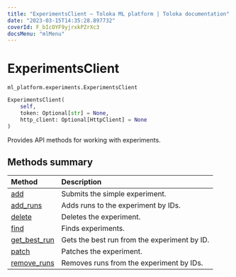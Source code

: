 ```yaml
---
title: "ExperimentsClient — Toloka ML platform | Toloka documentation"
date: "2023-03-15T14:35:28.897732"
coverId: F_bIcOYF9yjrxkPZrXc3
docsMenu: "mlMenu"
---
```


# ExperimentsClient

`ml_platform.experiments.ExperimentsClient`

```python
ExperimentsClient(
    self,
    token: Optional[str] = None,
    http_client: Optional[HttpClient] = None
)
```

Provides API methods for working with experiments.

## Methods summary

| Method | Description |
| :------| :-----------|
[add](/docs/toloka-ml/reference/ml_platform.experiments.ExperimentsClient.add)| Submits the simple experiment.
[add_runs](/docs/toloka-ml/reference/ml_platform.experiments.ExperimentsClient.add_runs)| Adds runs to the experiment by IDs.
[delete](/docs/toloka-ml/reference/ml_platform.experiments.ExperimentsClient.delete)| Deletes the experiment.
[find](/docs/toloka-ml/reference/ml_platform.experiments.ExperimentsClient.find)| Finds experiments.
[get_best_run](/docs/toloka-ml/reference/ml_platform.experiments.ExperimentsClient.get_best_run)| Gets the best run from the experiment by ID.
[patch](/docs/toloka-ml/reference/ml_platform.experiments.ExperimentsClient.patch)| Patches the experiment.
[remove_runs](/docs/toloka-ml/reference/ml_platform.experiments.ExperimentsClient.remove_runs)| Removes runs from the experiment by IDs.
